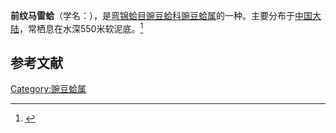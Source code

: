 {{Speciesbox
| name = 前纹马雷蛤
| image = 
| image_width = 
| genus = Malletia
| species = conspicua
| authority = Smith, 1895
}}
'''前纹马雷蛤'''（学名：''{{lang|la|Malletia conspicua}}''），是[[弯锦蛤目|弯锦蛤目]][[豌豆蛤科|豌豆蛤科]][[豌豆蛤属|豌豆蛤属]]的一种。主要分布于[[中国大陆|中国大陆]]，常栖息在水深550米软泥底。<ref>{{cite web|url=http://shell.sinica.edu.tw/chinese/shellbase_detail.php?science_no=3566|title=国际贝库：前纹马雷蛤|publisher=台湾贝类资料库|accessdate=2009-08-11|archive-date=2016-03-04|archive-url=https://web.archive.org/web/20160304111013/http://shell.sinica.edu.tw/chinese/shellbase_detail.php?science_no=3566|dead-url=no}}</ref>

== 参考文献 ==
{{reflist|2}}
{{Taxonbar|from=Q13810644}}

[[Category:豌豆蛤属|Category:豌豆蛤属]]